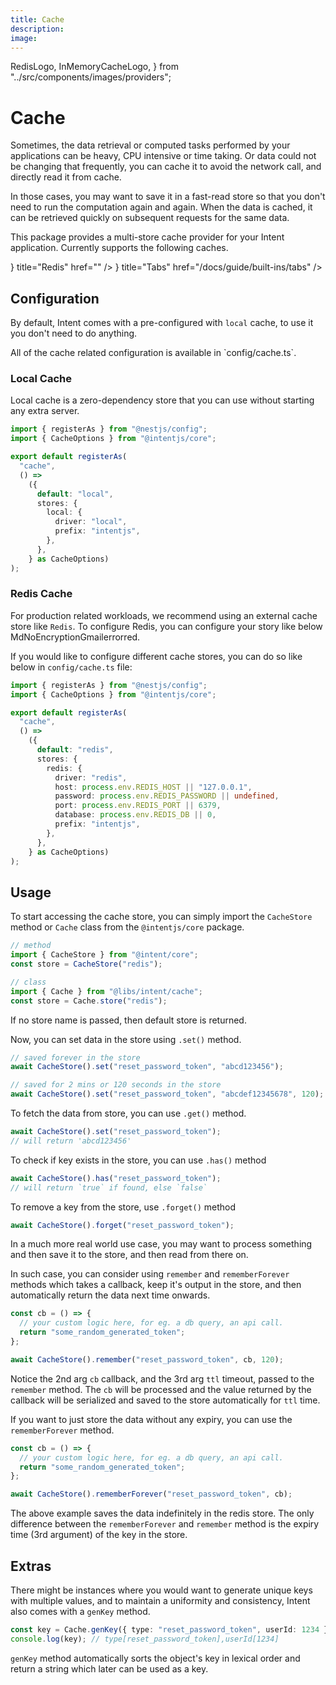 ```yaml
---
title: Cache
description:
image:
---
```


  RedisLogo,
  InMemoryCacheLogo,
} from "../src/components/images/providers";

# Cache

Sometimes, the data retrieval or computed tasks performed by your applications can be heavy, CPU intensive or time taking. Or data could not be changing that frequently, you can cache it to avoid the network call, and directly read it from cache.

In those cases, you may want to save it in a fast-read store so that you don't need to run the computation again and again. When the data is cached, it can be retrieved quickly on subsequent requests for the same data.

This package provides a multi-store cache provider for your Intent application. Currently supports the following caches.

<Cards>
  <Card icon={<RedisLogo />} title="Redis" href="" />
  <Card
    icon={<InMemoryCacheLogo />}
    title="Tabs"
    href="/docs/guide/built-ins/tabs"
  />
</Cards>

## Configuration

By default, Intent comes with a pre-configured with `local` cache, to use it you don't need to do anything.

<Callout type="info">
  All of the cache related configuration is available in `config/cache.ts`.
</Callout>

### Local Cache

Local cache is a zero-dependency store that you can use without starting any extra server.

```ts
import { registerAs } from "@nestjs/config";
import { CacheOptions } from "@intentjs/core";

export default registerAs(
  "cache",
  () =>
    ({
      default: "local",
      stores: {
        local: {
          driver: "local",
          prefix: "intentjs",
        },
      },
    } as CacheOptions)
);
```

### Redis Cache

For production related workloads, we recommend using an external cache store like `Redis`. To configure Redis, you can configure your story like below MdNoEncryptionGmailerrorred.

If you would like to configure different cache stores, you can do so like below in `config/cache.ts` file:

```typescript
import { registerAs } from "@nestjs/config";
import { CacheOptions } from "@intentjs/core";

export default registerAs(
  "cache",
  () =>
    ({
      default: "redis",
      stores: {
        redis: {
          driver: "redis",
          host: process.env.REDIS_HOST || "127.0.0.1",
          password: process.env.REDIS_PASSWORD || undefined,
          port: process.env.REDIS_PORT || 6379,
          database: process.env.REDIS_DB || 0,
          prefix: "intentjs",
        },
      },
    } as CacheOptions)
);
```

## Usage

To start accessing the cache store, you can simply import the `CacheStore` method or `Cache` class from the `@intentjs/core` package.

```typescript
// method
import { CacheStore } from "@intent/core";
const store = CacheStore("redis");

// class
import { Cache } from "@libs/intent/cache";
const store = Cache.store("redis");
```

If no store name is passed, then default store is returned.

Now, you can set data in the store using `.set()` method.

```typescript
// saved forever in the store
await CacheStore().set("reset_password_token", "abcd123456");

// saved for 2 mins or 120 seconds in the store
await CacheStore().set("reset_password_token", "abcdef12345678", 120);
```

To fetch the data from store, you can use `.get()` method.

```typescript
await CacheStore().set("reset_password_token");
// will return 'abcd123456'
```

To check if key exists in the store, you can use `.has()` method

```typescript
await CacheStore().has("reset_password_token");
// will return `true` if found, else `false`
```

To remove a key from the store, use `.forget()` method

```typescript
await CacheStore().forget("reset_password_token");
```

In a much more real world use case, you may want to process something and then save it to the store, and then read from there on.

In such case, you can consider using `remember` and `rememberForever` methods which takes a callback, keep it's output in the store, and then automatically return the data next time onwards.

```ts
const cb = () => {
  // your custom logic here, for eg. a db query, an api call.
  return "some_random_generated_token";
};

await CacheStore().remember("reset_password_token", cb, 120);
```

Notice the 2nd arg `cb` callback, and the 3rd arg `ttl` timeout, passed to the `remember` method. The `cb` will be processed and the value returned by the callback will be serialized and saved to the store automatically for `ttl` time.

If you want to just store the data without any expiry, you can use the `rememberForever` method.

```ts
const cb = () => {
  // your custom logic here, for eg. a db query, an api call.
  return "some_random_generated_token";
};

await CacheStore().rememberForever("reset_password_token", cb);
```

The above example saves the data indefinitely in the redis store. The only difference between the `rememberForever` and `remember` method is the expiry time (3rd argument) of the key in the store.

## Extras

There might be instances where you would want to generate unique keys with multiple values, and to maintain a uniformity and consistency, Intent also comes with a `genKey` method.

```typescript
const key = Cache.genKey({ type: "reset_password_token", userId: 1234 });
console.log(key); // type[reset_password_token],userId[1234]
```

`genKey` method automatically sorts the object's key in lexical order and return a string which later can be used as a key.
